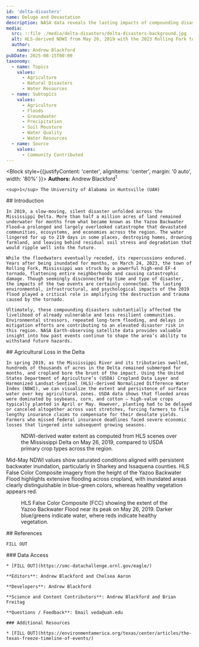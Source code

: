 ```yaml
---
id: 'delta-disasters'
name: Deluge and Devastation
description: NASA data reveals the lasting impacts of compounding disasters in the Mississippi Delta
media:
  src: ::file ./media/delta-disasters/delta-disasters-background.jpg
  alt: HLS-derived NDWI from May 26, 2019 with the 2023 Rolling Fork tornado track overlaid. 
  author: 
    name: Andrew Blackford
pubDate: 2025-08-15T00:00
taxonomy:
  - name: Topics
    values:
      - Agriculture
      - Natural Disasters
      - Water Resources
  - name: Subtopics
    values:
      - Agriculture
      - Floods
      - Groundwater
      - Precipitation
      - Soil Mousture
      - Water Quality
      - Water Resources
  - name: Source
    values:
      - Community Contributed
---
```


<Block style={{justifyContent: 'center', alignItems: 'center', margin: '0 auto', width: '80%' }}>
  <Prose>
    **Authors:** Andrew Blackford<sup>1</sup>
   
    <sup>1</sup> The University of Alabama in Huntsville (UAH)

  </Prose>
</Block>

<Block>
  <Prose>
    ## Introduction

    In 2019, a slow-moving, silent disaster unfolded across the Mississippi Delta. More than half a million acres of land remained underwater for months from what became known as the Yazoo Backwater Flood—a prolonged and largely overlooked catastrophe that devastated communities, ecosystems, and economies across the region. The water lingered for up to 219 days in some places, destroying homes, drowning farmland, and leaving behind residual soil stress and degradation that would ripple well into the future.
    
    While the floodwaters eventually receded, its repercussions endured. Years after being inundated for months, on March 24, 2023, the town of Rolling Fork, Mississippi was struck by a powerful high-end EF-4 tornado, flattening entire neighborhoods and causing catastrophic damage. Though seemingly disconnected by time and type of disaster, the impacts of the two events are certainly connected. The lasting environmental, infrastructural, and psychological impacts of the 2019 flood played a critical role in amplifying the destruction and trauma caused by the tornado.

    Ultimately, these compounding disasters substantially affected the livelihood of already vulnerable and less resilient communities. Environmental stressors, repeated long-term flooding, and delays in mitigation efforts are contributing to an elevated disaster risk in this region. NASA Earth-observing satellite data provides valuable insight into how past events continue to shape the area’s ability to withstand future hazards.
  </Prose>
</Block>

<Block>
  <Prose>
    ## Agricultural Loss in the Delta

    In spring 2019, as the Mississippi River and its tributaries swelled, hundreds of thousands of acres in the Delta remained submerged for months, and cropland bore the brunt of the impact. Using the United States Department of Agriculture’s (USDA) Cropland Data Layer and Harmonized Landsat-Sentinel (HLS)-derived Normalized Difference Water Index (NDWI), we can visualize the extent and persistence of surface water over key agricultural zones. USDA data shows that flooded areas were dominated by soybeans, corn, and cotton — high-value crops typically planted in April or May. However, planting had to be delayed or canceled altogether across vast stretches, forcing farmers to file lengthy insurance claims to compensate for their desolate yields. Farmers who missed federal insurance deadlines faced severe economic losses that lingered into subsequent growing seasons.
  </Prose>

  <Figure>
    <CompareImage 
      leftImageSrc={new URL('./media/delta-disasters/delta-disasters-hls-ndwi.png', import.meta.url).href}
      leftImageAlt='HLS NDWI-Derived Water Extent (May 26, 2019)'
      leftImageLabel='HLS NDWI-Derived Water Extent (May 26, 2019)'
      rightImageSrc={new URL('./media/delta-disasters/delta-disasters-usda-crops.png', import.meta.url).href}
      rightImageAlt='USDA Primary Crop Type'
      rightImageLabel='USDA Primary Crop Type'
    />
    <Caption>
    NDWI-derived water extent as computed from HLS scenes over the Mississippi Delta on May 26, 2019, compared to USDA primary crop types across the region. 
    </Caption>
  </Figure>
</Block>


<Block>
<Prose>
Mid-May NDWI values show saturated conditions aligned with persistent backwater inundation, particularly in Sharkey and Issaquena counties. HLS False Color Composite imagery from the height of the Yazoo Backwater Flood highlights extensive flooding across cropland, with inundated areas clearly distinguishable in blue-green colors, whereas healthy vegetation appears red.
</Prose>
  <Figure>
    <Map
        center={[-90.88, 32.84]}
      zoom={9}
      datasetId='HLS_2.0'
      layerId='HLSS30_2.0_false_color'
      dateTime='2019-05-26'
    />
    <Caption>
    HLS False Color Composite (FCC) showing the extent of the Yazoo Backwater Flood near its peak on May 26, 2019. Darker blue/greens indicate water, where reds indicate healthy vegetation. 
    </Caption>
  </Figure>
</Block>


<Block>
  <Prose>
    ## References

    FILL OUT
  </Prose>
</Block>

<Block>
  <Prose>
    ### Data Access

    * [FILL OUT](https://smc-datachallenge.ornl.gov/eagle/)
  </Prose>
</Block>

<Block>
  <Prose>

    **Editors**: Andrew Blackford and Chelsea Aaron

    **Developers**: Andrew Blackford

    **Science and Content Contributors**: Andrew Blackford and Brian Freitag

    **Questions / Feedback**: Email veda@uah.edu 

    ### Additional Resources

    * [FILL OUT](https://environmentamerica.org/texas/center/articles/the-texas-freeze-timeline-of-events/)

  </Prose>
</Block>